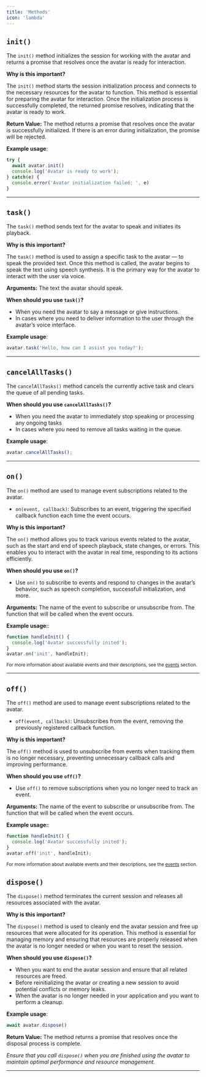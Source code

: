 ```yaml
---
title: 'Methods'
icon: 'lambda'
---
```


## `init()`

The `init()` method initializes the session for working with the avatar and returns a promise that resolves once the avatar is ready for interaction.

**Why is this important?**

The `init()` method starts the session initialization process and connects to the necessary resources for the avatar to function. This method is essential for preparing the avatar for interaction. Once the initialization process is successfully completed, the returned promise resolves, indicating that the avatar is ready to work.

**Return Value:**
The method returns a promise that resolves once the avatar is successfully initialized. If there is an error during initialization, the promise will be rejected.

**Example usage**:
```javascript
try {
  await avatar.init()
  console.log('Avatar is ready to work');
} catch(e) {
  console.error('Avatar initialization failed: ', e)
}
```
---

## `task()`
The `task()` method sends text for the avatar to speak and initiates its playback.

**Why is this important?**

The `task()` method is used to assign a specific task to the avatar — to speak the provided text. Once this method is called, the avatar begins to speak the text using speech synthesis. It is the primary way for the avatar to interact with the user via voice.

**Arguments:**
<ParamField path="text" type="string" required>
The text the avatar should speak.
</ParamField>


**When should you use `task()`?**
- When you need the avatar to say a message or give instructions.
- In cases where you need to deliver information to the user through the avatar’s voice interface.

**Example usage**:
```javascript
avatar.task('Hello, how can I assist you today?');
```
---

## `cancelAllTasks()`
The `cancelAllTasks()` method cancels the currently active task and clears the queue of all pending tasks.

**When should you use `cancelAllTasks()`?**
- When you need the avatar to immediately stop speaking or processing any ongoing tasks
- In cases where you need to remove all tasks waiting in the queue.

**Example usage**:
```javascript
avatar.cancelAllTasks();
```
---

## `on()`


The `on()` method are used to manage event subscriptions related to the avatar.

- `on(event, callback)`: Subscribes to an event, triggering the specified callback function each time the event occurs.

**Why is this important?**

The `on()` method allows you to track various events related to the avatar, such as the start and end of speech playback, state changes, or errors. This enables you to interact with the avatar in real time, responding to its actions efficiently.

**When should you use `on()`?**
- Use `on()` to subscribe to events and respond to changes in the avatar’s behavior, such as speech completion, successfull initialization, and more.

**Arguments:**
<ParamField path="event" type="string" required>
The name of the event to subscribe or unsubscribe from.
</ParamField>
<ParamField path="callback" type="function" required>
The function that will be called when the event occurs.
</ParamField>

**Example usage:**:
```javascript
function handleInit() {
  console.log('Avatar successfully inited');
}
avatar.on('init', handleInit);
```
<sub>For more information about available events and their descriptions, see the [events](/web-sdk/reference/events) section.</sub>

---

## `off()`
The `off()` method are used to manage event subscriptions related to the avatar.

- `off(event, callback)`: Unsubscribes from the event, removing the previously registered callback function.

**Why is this important?**

The `off()` method is used to unsubscribe from events when tracking them is no longer necessary, preventing unnecessary callback calls and improving performance.

**When should you use `off()`?**
- Use `off()` to remove subscriptions when you no longer need to track an event.

**Arguments:**
<ParamField path="event" type="string" required>
The name of the event to subscribe or unsubscribe from.
</ParamField>
<ParamField path="callback" type="function" required>
The function that will be called when the event occurs.
</ParamField>

**Example usage:**:
```javascript
function handleInit() {
  console.log('Avatar successfully inited');
}
avatar.off('init', handleInit);
```
<sub>For more information about available events and their descriptions, see the [events](/web-sdk/reference/events) section.</sub>

## `dispose()`

The `dispose()` method terminates the current session and releases all resources associated with the avatar.

**Why is this important?**

The `dispose()` method is used to cleanly end the avatar session and free up resources that were allocated for its operation. This method is essential for managing memory and ensuring that resources are properly released when the avatar is no longer needed or when you want to reset the session.

**When should you use `dispose()`?**
- When you want to end the avatar session and ensure that all related resources are freed.
- Before reinitializing the avatar or creating a new session to avoid potential conflicts or memory leaks.
- When the avatar is no longer needed in your application and you want to perform a cleanup.

**Example usage**:
```javascript
await avatar.dispose()
```

**Return Value:**
The method returns a promise that resolves once the disposal process is complete.

_Ensure that you call `dispose()` when you are finished using the avatar to maintain optimal performance and resource management._

---
